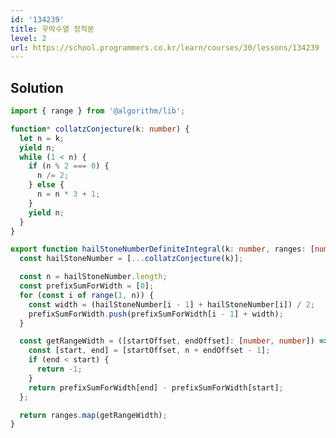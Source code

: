 ```yaml
---
id: '134239'
title: 우박수열 정적분
level: 2
url: https://school.programmers.co.kr/learn/courses/30/lessons/134239
---
```


## Solution

```typescript filename="solution.ts" copy
import { range } from '@algorithm/lib';

function* collatzConjecture(k: number) {
  let n = k;
  yield n;
  while (1 < n) {
    if (n % 2 === 0) {
      n /= 2;
    } else {
      n = n * 3 + 1;
    }
    yield n;
  }
}

export function hailStoneNumberDefiniteIntegral(k: number, ranges: [number, number][]): number[] {
  const hailStoneNumber = [...collatzConjecture(k)];

  const n = hailStoneNumber.length;
  const prefixSumForWidth = [0];
  for (const i of range(1, n)) {
    const width = (hailStoneNumber[i - 1] + hailStoneNumber[i]) / 2;
    prefixSumForWidth.push(prefixSumForWidth[i - 1] + width);
  }

  const getRangeWidth = ([startOffset, endOffset]: [number, number]) => {
    const [start, end] = [startOffset, n + endOffset - 1];
    if (end < start) {
      return -1;
    }
    return prefixSumForWidth[end] - prefixSumForWidth[start];
  };

  return ranges.map(getRangeWidth);
}
```
